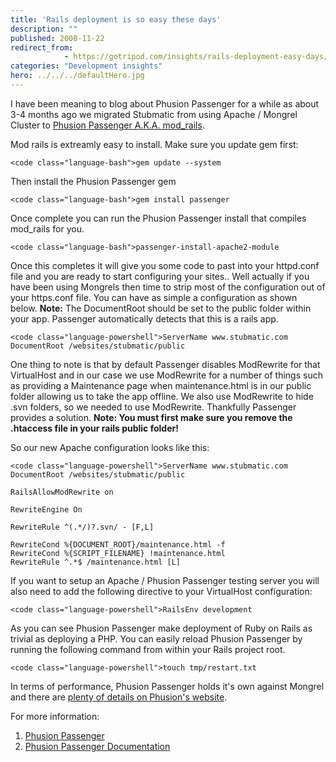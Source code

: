 ```yaml
---
title: 'Rails deployment is so easy these days'
description: ""
published: 2008-11-22
redirect_from: 
            - https://gotripod.com/insights/rails-deployment-easy-days/
categories: "Development insights"
hero: ../../../defaultHero.jpg
---
```

I have been meaning to blog about Phusion Passenger for a while as about 3-4 months ago we migrated Stubmatic from using Apache / Mongrel Cluster to [Phusion Passenger A.K.A. mod_rails](http://www.modrails.com/).

Mod rails is extreamly easy to install. Make sure you update gem first:

```
<code class="language-bash">gem update --system
```

Then install the Phusion Passenger gem

```
<code class="language-bash">gem install passenger
```

Once complete you can run the Phusion Passenger install that compiles mod_rails for you.

```
<code class="language-bash">passenger-install-apache2-module
```

Once this completes it will give you some code to past into your httpd.conf file and you are ready to start configuring your sites.. Well actually if you have been using Mongrels then time to strip most of the configuration out of your https.conf file. You can have as simple a configuration as shown below. **Note:** The DocumentRoot should be set to the public folder within your app. Passenger automatically detects that this is a rails app.

```
<code class="language-powershell">ServerName www.stubmatic.com
DocumentRoot /websites/stubmatic/public
```

One thing to note is that by default Passenger disables ModRewrite for that VirtualHost and in our case we use ModRewrite for a number of things such as providing a Maintenance page when maintenance.html is in our public folder allowing us to take the app offline. We also use ModRewrite to hide .svn folders, so we needed to use ModRewrite. Thankfully Passenger provides a solution. **Note: You must first make sure you remove the .htaccess file in your rails public folder!**

So our new Apache configuration looks like this:

```
<code class="language-powershell">ServerName www.stubmatic.com
DocumentRoot /websites/stubmatic/public

RailsAllowModRewrite on

RewriteEngine On

RewriteRule ^(.*/)?.svn/ - [F,L]

RewriteCond %{DOCUMENT_ROOT}/maintenance.html -f
RewriteCond %{SCRIPT_FILENAME} !maintenance.html
RewriteRule ^.*$ /maintenance.html [L]
```

If you want to setup an Apache / Phusion Passenger testing server you will also need to add the following directive to your VirtualHost configuration:

```
<code class="language-powershell">RailsEnv development
```

As you can see Phusion Passenger make deployment of Ruby on Rails as trivial as deploying a PHP. You can easily reload Phusion Passenger by running the following command from within your Rails project root.

```
<code class="language-powershell">touch tmp/restart.txt
```

In terms of performance, Phusion Passenger holds it's own against Mongrel and there are [plenty of details on Phusion's website](http://www.modrails.com/documentation.html).

For more information:

1. [Phusion Passenger](http://www.modrails.com/)
2. [Phusion Passenger Documentation](http://www.modrails.com/documentation/Users%20guide.html)
